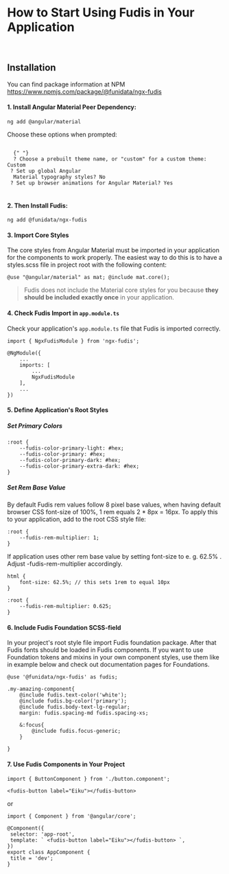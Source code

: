 
<Meta title="Documentation/Introduction/How to start using Fudis" />

# How to Start Using Fudis in Your Application

<br />

## Installation

You can find package information at NPM https://www.npmjs.com/package/@funidata/ngx-fudis

#### 1. Install Angular Material Peer Dependency:

```
ng add @angular/material

```

Choose these options when prompted:

<code>
  {" "}
  ? Choose a prebuilt theme name, or "custom" for a custom theme: Custom <br /> ? Set up global Angular
  Material typography styles? No <br /> ? Set up browser animations for Angular Material? Yes
</code>

<br />

#### 2. Then Install Fudis:

```
ng add @funidata/ngx-fudis

```

#### 3. Import Core Styles

The core styles from Angular Material must be imported in your application for the components to work properly. The easiest way to do this is to have a styles.scss file in project root with the following content:

```
@use "@angular/material" as mat; @include mat.core();

```

> Fudis does not include the Material core styles for you because **they should be included exactly once** in your application.

#### 4. Check Fudis Import in `app.module.ts`

Check your application's `app.module.ts` file that Fudis is imported correctly.

```
import { NgxFudisModule } from 'ngx-fudis';

@NgModule({
	...
	imports: [
		...
		NgxFudisModule
	],
	...
})
```

#### 5. Define Application's Root Styles

##### Set Primary Colors

```
:root {
	--fudis-color-primary-light: #hex;
	--fudis-color-primary: #hex;
	--fudis-color-primary-dark: #hex;
	--fudis-color-primary-extra-dark: #hex;
}
```

##### Set Rem Base Value

By default Fudis rem values follow 8 pixel base values, when having default browser CSS font-size of 100%, 1 rem equals 2 \* 8px = 16px. To apply this to your application, add to the root CSS style file:

```
:root {
	--fudis-rem-multiplier: 1;
}
```

If application uses other rem base value by setting font-size to e. g. 62.5% . Adjust -fudis-rem-multiplier accordingly.

```
html {
 	font-size: 62.5%; // this sets 1rem to equal 10px
}

:root {
 	--fudis-rem-multiplier: 0.625;
}
```

#### 6. Include Fudis Foundation SCSS-field

In your project's root style file import Fudis foundation package. After that Fudis fonts should be loaded in Fudis components. If you want to use Foundation tokens and mixins in your own component styles, use them like in example below and check out documentation pages for Foundations.

```
@use '@funidata/ngx-fudis' as fudis;

.my-amazing-component{
	@include fudis.text-color('white');
	@include fudis.bg-color('primary');
	@include fudis.body-text-lg-regular;
	margin: fudis.spacing-md fudis.spacing-xs;

	&:focus{
		@include fudis.focus-generic;
	}

}

```

#### 7. Use Fudis Components in Your Project

```
import { ButtonComponent } from './button.component';

<fudis-button label="Eiku"></fudis-button>
```

or

```
import { Component } from '@angular/core';

@Component({
 selector: 'app-root',
 template: ` <fudis-button label="Eiku"></fudis-button> `,
})
export class AppComponent {
 title = 'dev';
}
```
